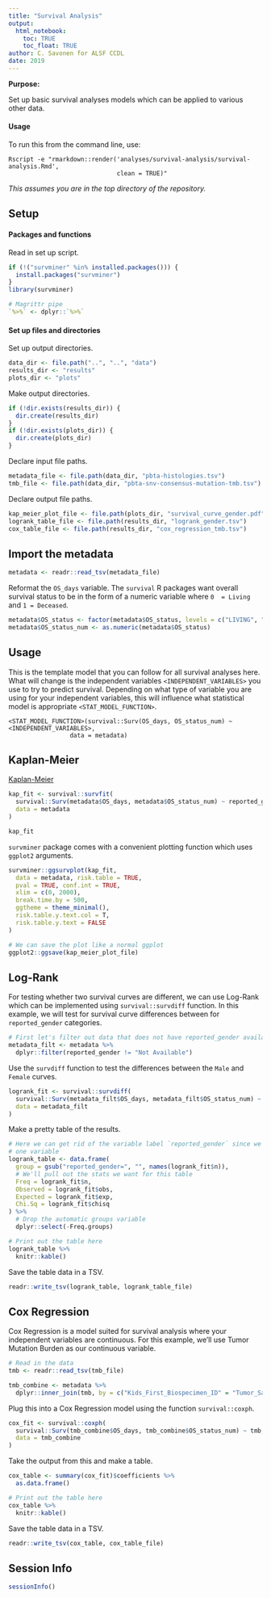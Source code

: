 ```yaml
---
title: "Survival Analysis"
output: 
  html_notebook:
    toc: TRUE
    toc_float: TRUE
author: C. Savonen for ALSF CCDL
date: 2019
---
```


**Purpose:** 

Set up basic survival analyses models which can be applied to various other data. 

#### Usage

To run this from the command line, use:
```
Rscript -e "rmarkdown::render('analyses/survival-analysis/survival-analysis.Rmd', 
                              clean = TRUE)"
```

_This assumes you are in the top directory of the repository._

## Setup

#### Packages and functions

Read in set up script.

```r
if (!("survminer" %in% installed.packages())) {
  install.packages("survminer")
}
library(survminer)

# Magrittr pipe
`%>%` <- dplyr::`%>%`
```

#### Set up files and directories

Set up output directories. 

```r
data_dir <- file.path("..", "..", "data")
results_dir <- "results"
plots_dir <- "plots"
```

Make output directories.

```r
if (!dir.exists(results_dir)) {
  dir.create(results_dir)
}
if (!dir.exists(plots_dir)) {
  dir.create(plots_dir)
}
```

Declare input file paths. 

```r
metadata_file <- file.path(data_dir, "pbta-histologies.tsv")
tmb_file <- file.path(data_dir, "pbta-snv-consensus-mutation-tmb.tsv")
```

Declare output file paths. 

```r
kap_meier_plot_file <- file.path(plots_dir, "survival_curve_gender.pdf")
logrank_table_file <- file.path(results_dir, "logrank_gender.tsv")
cox_table_file <- file.path(results_dir, "cox_regression_tmb.tsv")
```

## Import the metadata

```r
metadata <- readr::read_tsv(metadata_file)
```

Reformat the `OS_days` variable. 
The `survival` R packages want overall survival status to be in the form of a 
numeric variable where `0  = Living` and `1 = Deceased`. 

```r
metadata$OS_status <- factor(metadata$OS_status, levels = c("LIVING", "DECEASED"))
metadata$OS_status_num <- as.numeric(metadata$OS_status)
```

## Usage 

This is the template model that you can follow for all survival analyses here. 
What will change is the independent variables `<INDEPENDENT_VARIABLES>` you use 
to try to predict survival. 
Depending on what type of variable you are using for your independent variables, 
this will influence what statistical model is appropriate `<STAT_MODEL_FUNCTION>`.

```
<STAT_MODEL_FUNCTION>(survival::Surv(OS_days, OS_status_num) ~ <INDEPENDENT_VARIABLES>,
                 data = metadata)
```

## Kaplan-Meier

[Kaplan-Meier](https://en.wikipedia.org/wiki/Kaplan%E2%80%93Meier_estimator)

```r
kap_fit <- survival::survfit(
  survival::Surv(metadata$OS_days, metadata$OS_status_num) ~ reported_gender,
  data = metadata
)

kap_fit
```
`survminer` package comes with a convenient plotting function which uses `ggplot2`
arguments. 

```r
survminer::ggsurvplot(kap_fit,
  data = metadata, risk.table = TRUE,
  pval = TRUE, conf.int = TRUE,
  xlim = c(0, 2000),
  break.time.by = 500,
  ggtheme = theme_minimal(),
  risk.table.y.text.col = T,
  risk.table.y.text = FALSE
)

# We can save the plot like a normal ggplot
ggplot2::ggsave(kap_meier_plot_file)
```

## Log-Rank 

For testing whether two survival curves are different, we can use Log-Rank which
can be implemented using `survival::survdiff` function. 
In this example, we will test for survival curve differences between for 
`reported_gender` categories. 

```r
# First let's filter out data that does not have reported_gender available
metadata_filt <- metadata %>%
  dplyr::filter(reported_gender != "Not Available")
```

Use the `survdiff` function to test the differences between the `Male` and `Female` 
curves.

```r
logrank_fit <- survival::survdiff(
  survival::Surv(metadata_filt$OS_days, metadata_filt$OS_status_num) ~ reported_gender,
  data = metadata_filt
)
```

Make a pretty table of the results.

```r
# Here we can get rid of the variable label `reported_gender` since we only have
# one variable
logrank_table <- data.frame(
  group = gsub("reported_gender=", "", names(logrank_fit$n)),
  # We'll pull out the stats we want for this table
  Freq = logrank_fit$n,
  Observed = logrank_fit$obs,
  Expected = logrank_fit$exp,
  Chi.Sq = logrank_fit$chisq
) %>%
  # Drop the automatic groups variable
  dplyr::select(-Freq.groups)

# Print out the table here
logrank_table %>%
  knitr::kable()
```

Save the table data in a TSV.  

```r
readr::write_tsv(logrank_table, logrank_table_file)
```

## Cox Regression 

Cox Regression is a model suited for survival analysis where your independent 
variables are continuous. 
For this example, we'll use Tumor Mutation Burden as our continuous variable. 

```r
# Read in the data
tmb <- readr::read_tsv(tmb_file)
```

```r
tmb_combine <- metadata %>%
  dplyr::inner_join(tmb, by = c("Kids_First_Biospecimen_ID" = "Tumor_Sample_Barcode"))
```

Plug this into a Cox Regression model using the function `survival::coxph`. 

```r
cox_fit <- survival::coxph(
  survival::Surv(tmb_combine$OS_days, tmb_combine$OS_status_num) ~ tmb,
  data = tmb_combine
)
```

Take the output from this and make a table. 

```r
cox_table <- summary(cox_fit)$coefficients %>%
  as.data.frame()

# Print out the table here
cox_table %>%
  knitr::kable()
```

Save the table data in a TSV.  

```r
readr::write_tsv(cox_table, cox_table_file)
```

## Session Info

```r
sessionInfo()
```
